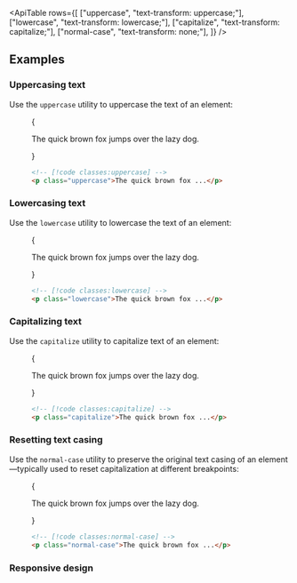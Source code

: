 

<ApiTable
  rows={[
    ["uppercase", "text-transform: uppercase;"],
    ["lowercase", "text-transform: lowercase;"],
    ["capitalize", "text-transform: capitalize;"],
    ["normal-case", "text-transform: none;"],
  ]}
/>

## Examples

### Uppercasing text

Use the `uppercase` utility to uppercase the text of an element:

<Figure>

<Example>
  {
    <p className="text-center text-lg font-medium text-gray-900 uppercase dark:text-gray-200">
      The quick brown fox jumps over the lazy dog.
    </p>
  }
</Example>

```html
<!-- [!code classes:uppercase] -->
<p class="uppercase">The quick brown fox ...</p>
```

</Figure>

### Lowercasing text

Use the `lowercase` utility to lowercase the text of an element:

<Figure>

<Example>
  {
    <p className="text-center text-lg font-medium text-gray-900 lowercase dark:text-gray-200">
      The quick brown fox jumps over the lazy dog.
    </p>
  }
</Example>

```html
<!-- [!code classes:lowercase] -->
<p class="lowercase">The quick brown fox ...</p>
```

</Figure>

### Capitalizing text

Use the `capitalize` utility to capitalize text of an element:

<Figure>

<Example>
  {
    <p className="text-center text-lg font-medium text-gray-900 capitalize dark:text-gray-200">
      The quick brown fox jumps over the lazy dog.
    </p>
  }
</Example>

```html
<!-- [!code classes:capitalize] -->
<p class="capitalize">The quick brown fox ...</p>
```

</Figure>

### Resetting text casing

Use the `normal-case` utility to preserve the original text casing of an element—typically used to reset capitalization at different breakpoints:

<Figure>

<Example>
  {
    <p className="text-center text-lg font-medium text-gray-900 normal-case dark:text-gray-200">
      The quick brown fox jumps over the lazy dog.
    </p>
  }
</Example>

```html
<!-- [!code classes:normal-case] -->
<p class="normal-case">The quick brown fox ...</p>
```

</Figure>

### Responsive design

<ResponsiveDesign element="p" property="text-transform" defaultClass="capitalize" featuredClass="uppercase" />
